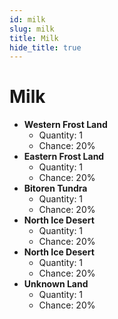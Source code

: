 ---
id: milk
slug: milk
title: Milk
hide_title: true
---


# <ItemIcon iconId="2308"/> Milk
- **Western Frost Land**
	- Quantity: 1
	- Chance: 20%
- **Eastern Frost Land**
	- Quantity: 1
	- Chance: 20%
- **Bitoren Tundra**
	- Quantity: 1
	- Chance: 20%
- **North Ice Desert**
	- Quantity: 1
	- Chance: 20%
- **North Ice Desert**
	- Quantity: 1
	- Chance: 20%
- **Unknown Land**
	- Quantity: 1
	- Chance: 20%

